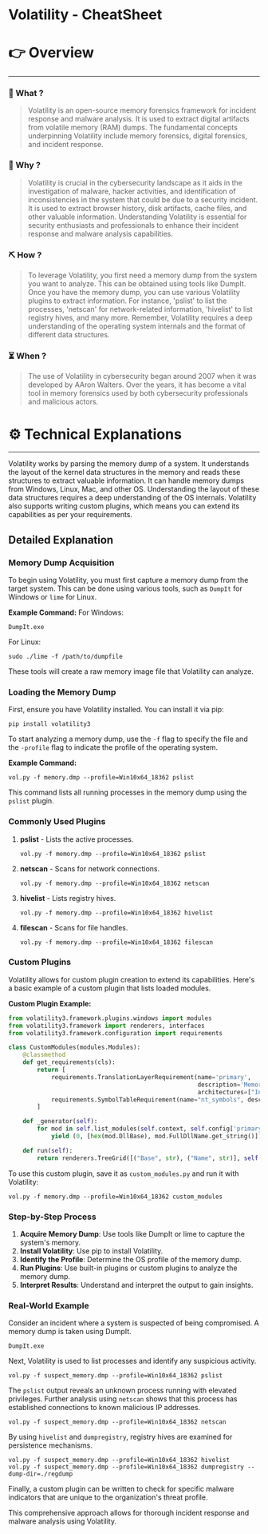 # Volatility - CheatSheet


# 👉 Overview

---

### 👀 What ?

> Volatility is an open-source memory forensics framework for incident response and malware analysis. It is used to extract digital artifacts from volatile memory (RAM) dumps. The fundamental concepts underpinning Volatility include memory forensics, digital forensics, and incident response.
> 

### 🧐 Why ?

> Volatility is crucial in the cybersecurity landscape as it aids in the investigation of malware, hacker activities, and identification of inconsistencies in the system that could be due to a security incident. It is used to extract browser history, disk artifacts, cache files, and other valuable information. Understanding Volatility is essential for security enthusiasts and professionals to enhance their incident response and malware analysis capabilities.
> 

### ⛏️ How ?

> To leverage Volatility, you first need a memory dump from the system you want to analyze. This can be obtained using tools like DumpIt. Once you have the memory dump, you can use various Volatility plugins to extract information. For instance, 'pslist' to list the processes, 'netscan' for network-related information, 'hivelist' to list registry hives, and many more. Remember, Volatility requires a deep understanding of the operating system internals and the format of different data structures.
> 

### ⏳ When ?

> The use of Volatility in cybersecurity began around 2007 when it was developed by AAron Walters. Over the years, it has become a vital tool in memory forensics used by both cybersecurity professionals and malicious actors.
> 

# ⚙️ Technical Explanations

---

Volatility works by parsing the memory dump of a system. It understands the layout of the kernel data structures in the memory and reads these structures to extract valuable information. It can handle memory dumps from Windows, Linux, Mac, and other OS. Understanding the layout of these data structures requires a deep understanding of the OS internals. Volatility also supports writing custom plugins, which means you can extend its capabilities as per your requirements.

## Detailed Explanation

### Memory Dump Acquisition

To begin using Volatility, you must first capture a memory dump from the target system. This can be done using various tools, such as `DumpIt` for Windows or `lime` for Linux.

**Example Command:**
For Windows:

```
DumpIt.exe

```

For Linux:

```
sudo ./lime -f /path/to/dumpfile

```

These tools will create a raw memory image file that Volatility can analyze.

### Loading the Memory Dump

First, ensure you have Volatility installed. You can install it via pip:

```
pip install volatility3

```

To start analyzing a memory dump, use the `-f` flag to specify the file and the `-profile` flag to indicate the profile of the operating system.

**Example Command:**

```
vol.py -f memory.dmp --profile=Win10x64_18362 pslist

```

This command lists all running processes in the memory dump using the `pslist` plugin.

### Commonly Used Plugins

1. **pslist** - Lists the active processes.
    
    ```
    vol.py -f memory.dmp --profile=Win10x64_18362 pslist
    
    ```
    
2. **netscan** - Scans for network connections.
    
    ```
    vol.py -f memory.dmp --profile=Win10x64_18362 netscan
    
    ```
    
3. **hivelist** - Lists registry hives.
    
    ```
    vol.py -f memory.dmp --profile=Win10x64_18362 hivelist
    
    ```
    
4. **filescan** - Scans for file handles.
    
    ```
    vol.py -f memory.dmp --profile=Win10x64_18362 filescan
    
    ```
    

### Custom Plugins

Volatility allows for custom plugin creation to extend its capabilities. Here's a basic example of a custom plugin that lists loaded modules.

**Custom Plugin Example:**

```python
from volatility3.framework.plugins.windows import modules
from volatility3.framework import renderers, interfaces
from volatility3.framework.configuration import requirements

class CustomModules(modules.Modules):
    @classmethod
    def get_requirements(cls):
        return [
            requirements.TranslationLayerRequirement(name='primary',
                                                     description='Memory layer for the kernel',
                                                     architectures=["Intel32", "Intel64"]),
            requirements.SymbolTableRequirement(name="nt_symbols", description="Windows kernel symbols"),
        ]

    def _generator(self):
        for mod in self.list_modules(self.context, self.config['primary'], self.config['nt_symbols']):
            yield (0, [hex(mod.DllBase), mod.FullDllName.get_string()])

    def run(self):
        return renderers.TreeGrid([("Base", str), ("Name", str)], self._generator())

```

To use this custom plugin, save it as `custom_modules.py` and run it with Volatility:

```
vol.py -f memory.dmp --profile=Win10x64_18362 custom_modules

```

### Step-by-Step Process

1. **Acquire Memory Dump**: Use tools like DumpIt or lime to capture the system's memory.
2. **Install Volatility**: Use pip to install Volatility.
3. **Identify the Profile**: Determine the OS profile of the memory dump.
4. **Run Plugins**: Use built-in plugins or custom plugins to analyze the memory dump.
5. **Interpret Results**: Understand and interpret the output to gain insights.

### Real-World Example

Consider an incident where a system is suspected of being compromised. A memory dump is taken using DumpIt.

```
DumpIt.exe

```

Next, Volatility is used to list processes and identify any suspicious activity.

```
vol.py -f suspect_memory.dmp --profile=Win10x64_18362 pslist

```

The `pslist` output reveals an unknown process running with elevated privileges. Further analysis using `netscan` shows that this process has established connections to known malicious IP addresses.

```
vol.py -f suspect_memory.dmp --profile=Win10x64_18362 netscan

```

By using `hivelist` and `dumpregistry`, registry hives are examined for persistence mechanisms.

```
vol.py -f suspect_memory.dmp --profile=Win10x64_18362 hivelist
vol.py -f suspect_memory.dmp --profile=Win10x64_18362 dumpregistry --dump-dir=./regdump

```

Finally, a custom plugin can be written to check for specific malware indicators that are unique to the organization's threat profile.

This comprehensive approach allows for thorough incident response and malware analysis using Volatility.
